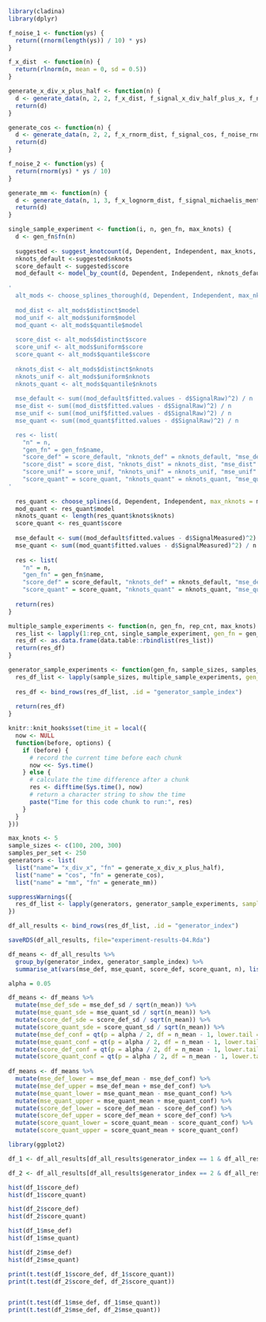 ```{r}
library(cladina)
library(dplyr)

```

```{r}

f_noise_1 <- function(ys) {
  return((rnorm(length(ys)) / 10) * ys)
}

f_x_dist  <- function(n) {
  return(rlnorm(n, mean = 0, sd = 0.5))
}

generate_x_div_x_plus_half <- function(n) {
  d <- generate_data(n, 2, 2, f_x_dist, f_signal_x_div_half_plus_x, f_noise_1)
  return(d)
}

generate_cos <- function(n) {
  d <- generate_data(n, 2, 2, f_x_rnorm_dist, f_signal_cos, f_noise_rnorm_scaled)
  return(d)
}

f_noise_2 <- function(ys) {
  return(rnorm(ys) * ys / 10)
}

generate_mm <- function(n) {
  d <- generate_data(n, 1, 3, f_x_lognorm_dist, f_signal_michaelis_menten, f_noise_2)
  return(d)
}
```

```{r}
single_sample_experiment <- function(i, n, gen_fn, max_knots) {
  d <- gen_fn$fn(n)
  
  suggested <- suggest_knotcount(d, Dependent, Independent, max_knots, stats::BIC)
  nknots_default <-suggested$nknots
  score_default <- suggested$score
  mod_default <- model_by_count(d, Dependent, Independent, nknots_default)
  
'  
  alt_mods <- choose_splines_thorough(d, Dependent, Independent, max_nknots = max_knots, icr_fn = stats::AIC, verbose = FALSE) 
  
  mod_dist <- alt_mods$distinct$model
  mod_unif <- alt_mods$uniform$model
  mod_quant <- alt_mods$quantile$model
  
  score_dist <- alt_mods$distinct$score
  score_unif <- alt_mods$uniform$score
  score_quant <- alt_mods$quantile$score
  
  nknots_dist <- alt_mods$distinct$nknots
  nknots_unif <- alt_mods$uniform$nknots
  nknots_quant <- alt_mods$quantile$nknots
  
  mse_default <- sum((mod_default$fitted.values - d$SignalRaw)^2) / n
  mse_dist <- sum((mod_dist$fitted.values - d$SignalRaw)^2) / n
  mse_unif <- sum((mod_unif$fitted.values - d$SignalRaw)^2) / n
  mse_quant <- sum((mod_quant$fitted.values - d$SignalRaw)^2) / n

  res <- list(
    "n" = n,
    "gen_fn" = gen_fn$name,
    "score_def" = score_default, "nknots_def" = nknots_default, "mse_def" = mse_default,
    "score_dist" = score_dist, "nknots_dist" = nknots_dist, "mse_dist" = mse_dist,
    "score_unif" = score_unif, "nknots_unif" = nknots_unif, "mse_unif" = mse_unif,
    "score_quant" = score_quant, "nknots_quant" = nknots_quant, "mse_quant" = mse_quant)
'
  
  res_quant <- choose_splines(d, Dependent, Independent, max_nknots = max_knots, icr_fn = stats::BIC) 
  mod_quant <- res_quant$model
  nknots_quant <- length(res_quant$knots$knots)
  score_quant <- res_quant$score
  
  mse_default <- sum((mod_default$fitted.values - d$SignalMeasured)^2) / n
  mse_quant <- sum((mod_quant$fitted.values - d$SignalMeasured)^2) / n
  
  res <- list(
    "n" = n,
    "gen_fn" = gen_fn$name,
    "score_def" = score_default, "nknots_def" = nknots_default, "mse_def" = mse_default,
    "score_quant" = score_quant, "nknots_quant" = nknots_quant, "mse_quant" = mse_quant)  
  
  return(res)
}

multiple_sample_experiments <- function(n, gen_fn, rep_cnt, max_knots) {
  res_list <- lapply(1:rep_cnt, single_sample_experiment, gen_fn = gen_fn, n = n, max_knots = max_knots)
  res_df <- as.data.frame(data.table::rbindlist(res_list))
  return(res_df)
}

generator_sample_experiments <- function(gen_fn, sample_sizes, samples_per_set, max_knots) {
  res_df_list <- lapply(sample_sizes, multiple_sample_experiments, gen_fn = gen_fn, rep_cnt = samples_per_set, max_knots = max_knots)
  
  res_df <- bind_rows(res_df_list, .id = "generator_sample_index")
  
  return(res_df)
}
```

```{r}
knitr::knit_hooks$set(time_it = local({
  now <- NULL
  function(before, options) {
    if (before) {
      # record the current time before each chunk
      now <<- Sys.time()
    } else {
      # calculate the time difference after a chunk
      res <- difftime(Sys.time(), now)
      # return a character string to show the time
      paste("Time for this code chunk to run:", res)
    }
  }
}))
```

```{r, time_it = TRUE}
max_knots <- 5
sample_sizes <- c(100, 200, 300)
samples_per_set <- 250
generators <- list(
  list("name"= "x_div_x", "fn" = generate_x_div_x_plus_half), 
  list("name" = "cos", "fn" = generate_cos),
  list("name" = "mm", "fn" = generate_mm))

suppressWarnings({
  res_df_list <- lapply(generators, generator_sample_experiments, sample_sizes = sample_sizes, samples_per_set = samples_per_set, max_knots = max_knots)
})

df_all_results <- bind_rows(res_df_list, .id = "generator_index")
```

```{r}
saveRDS(df_all_results, file="experiment-results-04.Rda")
```

```{r}
df_means <- df_all_results %>%
  group_by(generator_index, generator_sample_index) %>%
  summarise_at(vars(mse_def, mse_quant, score_def, score_quant, n), list(mean = mean, sd = sd))

alpha = 0.05

df_means <- df_means %>% 
  mutate(mse_def_sde = mse_def_sd / sqrt(n_mean)) %>%
  mutate(mse_quant_sde = mse_quant_sd / sqrt(n_mean)) %>%
  mutate(score_def_sde = score_def_sd / sqrt(n_mean)) %>%           
  mutate(score_quant_sde = score_quant_sd / sqrt(n_mean)) %>%
  mutate(mse_def_conf = qt(p = alpha / 2, df = n_mean - 1, lower.tail = FALSE) * mse_def_sde) %>%
  mutate(mse_quant_conf = qt(p = alpha / 2, df = n_mean - 1, lower.tail = FALSE) * mse_quant_sde) %>%
  mutate(score_def_conf = qt(p = alpha / 2, df = n_mean - 1, lower.tail = FALSE) * score_def_sde) %>%
  mutate(score_quant_conf = qt(p = alpha / 2, df = n_mean - 1, lower.tail = FALSE) * score_quant_sde)
  
df_means <- df_means %>% 
  mutate(mse_def_lower = mse_def_mean - mse_def_conf) %>%
  mutate(mse_def_upper = mse_def_mean + mse_def_conf) %>%
  mutate(mse_quant_lower = mse_quant_mean - mse_quant_conf) %>%
  mutate(mse_quant_upper = mse_quant_mean + mse_quant_conf) %>%
  mutate(score_def_lower = score_def_mean - score_def_conf) %>%
  mutate(score_def_upper = score_def_mean + score_def_conf) %>%
  mutate(score_quant_lower = score_quant_mean - score_quant_conf) %>%
  mutate(score_quant_upper = score_quant_mean + score_quant_conf)

```

```{r}
library(ggplot2)

df_1 <- df_all_results[df_all_results$generator_index == 1 & df_all_results$generator_sample_index == 1, ]

df_2 <- df_all_results[df_all_results$generator_index == 2 & df_all_results$generator_sample_index == 1, ]

hist(df_1$score_def)
hist(df_1$score_quant)

hist(df_2$score_def)
hist(df_2$score_quant)

hist(df_1$mse_def)
hist(df_1$mse_quant)

hist(df_2$mse_def)
hist(df_2$mse_quant)
```

```{r}
print(t.test(df_1$score_def, df_1$score_quant))
print(t.test(df_2$score_def, df_2$score_quant))


print(t.test(df_1$mse_def, df_1$mse_quant))
print(t.test(df_2$mse_def, df_2$mse_quant))

```

